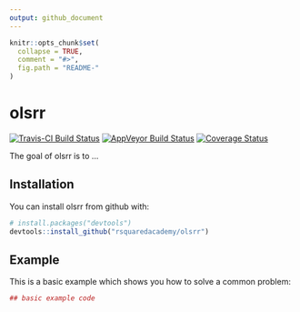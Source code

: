 ```yaml
---
output: github_document
---
```


<!-- README.md is generated from README.Rmd. Please edit that file -->

```r
knitr::opts_chunk$set(
  collapse = TRUE,
  comment = "#>",
  fig.path = "README-"
)
```

# olsrr

[![Travis-CI Build Status](https://travis-ci.org/rsquaredacademy/olsrr.svg?branch=master)](https://travis-ci.org/rsquaredacademy/olsrr)
[![AppVeyor Build Status](https://ci.appveyor.com/api/projects/status/github/rsquaredacademy/olsrr?branch=master&svg=true)](https://ci.appveyor.com/project/rsquaredacademy/olsrr)
[![Coverage Status](https://img.shields.io/codecov/c/github/rsquaredacademy/olsrr/master.svg)](https://codecov.io/github/rsquaredacademy/olsrr?branch=master)

The goal of olsrr is to ...

## Installation

You can install olsrr from github with:

```r
# install.packages("devtools")
devtools::install_github("rsquaredacademy/olsrr")
```

## Example

This is a basic example which shows you how to solve a common problem:

```r
## basic example code
```
